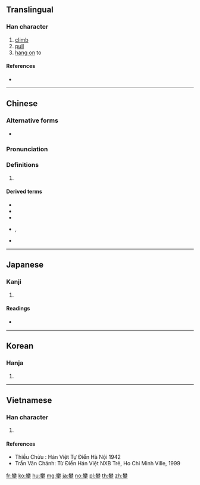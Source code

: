 {{character info/new}}
==Translingual==

===Han character===
{{Han char|rn=64|rad=手|as=15|sn=19|four=44502|canj=DDKQ|ids=⿱樊手}}

# [[climb]]
# [[pull]]
# [[hang on]] to

====References====
* {{Han ref|kx=0461.340|dkj=12926|dj=0811.030|hdz=31978.040|uh=6500|ud=25856|bh=C36B|bd=50027}}

----

==Chinese==
{{zh-forms}}

===Alternative forms===
* {{zh-l|扳}}

===Pronunciation===
{{zh-pron
|m=pān
|c=paan1
|h=pfs=
|md=
|mn=
|w=
|mc=y
|oc=y
|cat=
}}

===Definitions===
{{zh-hanzi}}

# {{rfdef|lang=zh}}

====Derived terms====
* {{zh-l|攀附}}
* {{zh-l|攀登}}
* {{zh-l|攀比}}
* {{zh-l|攀緣}}, {{zh-l|攀援}}
* {{zh-l|攀談}}

----

==Japanese==

===Kanji===
{{ja-kanji|grade=|rs=手15}}

# {{defn|lang=ja|sort=手15}}

====Readings====
* {{ja-readings|on=[[はん]] (han) [[へん]] (hen)|kun=[[よじる]] (yojiru)　[[そる]] (soru) [[そらす]] (sorasu)}}

----

==Korean==

===Hanja===
{{ko-hanja|hangeul=반|eumhun=|rv=ban|mr=pan|y=pan}}

# {{defn|lang=ko|sort=手15}}

----

==Vietnamese==

===Han character===
{{vi-hantu|phan, phàn|rs=手15}}

# {{defn|lang=vi|sort=手15}}

====References====
* Thiều Chửu : Hán Việt Tự Điển Hà Nội 1942
* Trần Văn Chánh: Từ Điển Hán Việt NXB Trẻ, Ho Chi Minh Ville, 1999

[[fr:攀]]
[[ko:攀]]
[[hu:攀]]
[[mg:攀]]
[[ja:攀]]
[[no:攀]]
[[pl:攀]]
[[th:攀]]
[[zh:攀]]